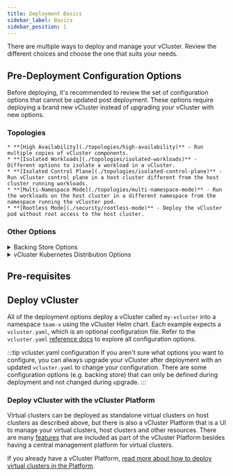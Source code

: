 ```yaml
---
title: Deployment Basics
sidebar_label: Basics
sidebar_position: 1
---
```





There are multiple ways to deploy and manage your vCluster. Review the different choices and choose the one that suits your needs. 

## Pre-Deployment Configuration Options

Before deploying, it's recommended to review the set of configuration options that cannot be updated post deployment. These options require deploying a brand new vCluster instead of upgrading your vCluster with new options. 

### Topologies

    * **[High Availability](./topologies/high-availability)** - Run multiple copies of vCluster components.
    * **[Isolated Workloads](./topologies/isolated-workloads)** - Different options to isolate a workload in a vCluster.
    * **[Isolated Control Plane](./topologies/isolated-control-plane)** - Run vCluster control plane in a host cluster different from the host cluster running workloads. 
    * **[Multi-Namespace Mode](./topologies/multi-namespace-mode)** - Run the workloads on the host cluster in a different namespace from the namespace running the vCluster pod.
    * **[Rootless Mode](./security/rootless-mode)** - Deploy the vCluster pod without root access to the host cluster.


### Other Options

<details>
    <summary>Backing Store Options</summary>


vCluster allows you to use either etcd or a relational database via KINE as a backend. This feature provides flexibility to vCluster operators. The available datastore options allow you to select a datastore that best fits your use case.

vCluster supports the following datastore options:
* [Embedded SQLite](https://www.sqlite.org/index.html) (default with Persistent Volume)
* [PostgreSQL](https://www.postgresql.org/)
* [MySQL](https://www.mysql.com/)
* [MariaDB](https://mariadb.org/)
* [etcd](https://etcd.io/)

:::warning
Changing the backing store of vCluster is not supported once deployed except for migrating from SQLite to embedded etcd. 
:::

### Configuration Options

<Tabs
    defaultValue="embedded-sqlite-default"
    values={[
        { label: 'Embedded SQLite (Default)', value: 'embedded-sqlite-default', },
        { label: 'Embedded SQLite (No PV)', value: 'embedded-sqlite-nopv', },
        { label: 'Embedded Etcd', value: 'embedded-etcd', },
        { label: 'Deployed Etcd', value: 'deployed-etcd', },
        { label: 'MySQL / MariaDB', value: 'mysql', },
        { label: 'Postgresql', value: 'postgresql', },
    ]}>
<TabItem value="embedded-sqlite-default">

This is the default, so you don't need to configure anything. If you want to explicitly set this option, you can use:
```yaml
controlPlane:
  backingStore:
    database:
      embedded:
        enabled: true
```

</TabItem>
<TabItem value="embedded-sqlite-nopv">

By default, vCluster uses a persistent volume claim to store the data in. You can also instead use an [emptyDir](https://kubernetes.io/docs/concepts/storage/volumes/#emptydir) to store the virtual cluster data.

In order to use an emptyDir to store the data instead of a persistent volume, please create a `values.yaml` with the following contents:

```yaml
controlPlane:
  statefulSet:
    persistence:
      volumeClaim:
        enabled: true
```

Then upgrade or recreate the vCluster with:

```
vcluster create my-vcluster -n my-vcluster --upgrade -f values.yaml
```

:::warning Potential Data Loss
This method should only be used for testing purposes, as data will be lost upon pod recreation.
:::
</TabItem>
<TabItem value="embedded-etcd">

This is a pro only feature, but allows you to deploy etcd within each vCluster that allows you to use HA (which embedded SQLite doesn't allow):
```yaml
controlPlane:
  backingStore:
    etcd:
      embedded:
        enabled: true
```

</TabItem>
<TabItem value="deployed-etcd">

This will deploy an etcd instance alongside vCluster that is used as a backing store:
```yaml
controlPlane:
  backingStore:
    etcd:
      deploy:
        enabled: true
```

</TabItem>
<TabItem value="mysql">

In its most common form, the option for MySQL and MariaDB has the following format:

```yaml
controlPlane:
  backingStore:
    database:
      external:
        enabled: true
        dataSource: mysql://username:password@tcp(hostname:3306)/database-name
```

If you specify a database name and it does not exist, the server will attempt to create it.

</TabItem>
<TabItem value="postgresql">

In its most common form, the option for PostgreSQL has the following format:

```yaml
controlPlane:
  backingStore:
    database:
      external:
        enabled: true
        dataSource: postgres://username:password@hostname:port/database-name
```

More advanced configuration parameters are available. For more information on these, please see https://godoc.org/github.com/lib/pq.

If you specify a database name and it does not exist, the server will attempt to create it.

</TabItem>
</Tabs>

</details>
<details>
    <summary>vCluster Kubernetes Distribution Options</summary>

    <Distros/>

</details>

## Pre-requisites

<PreRequisites />

## Deploy vCluster

All of the deployment options deploy a vCluster called `my-vcluster` into a namespace `team-x` using the vCluster Helm chart. Each example expects a `vcluster.yaml`, which is an optional configuration file. Refer to the `vcluster.yaml` [reference docs](../configure/vcluster-yaml/README.mdx) to explore all configuration options.

:::tip vcluster.yaml configuration
If you aren't sure what options you want to configure, you can always upgrade your vCluster after deployment with an updated `vcluster.yaml` to change your configuration. There are some configuration options (e.g. backing store) that can only be defined during deployment and not changed during upgrade. 
:::

<DeployBeta/>

### Deploy vCluster with the vCluster Platform

Virtual clusters can be deployed as standalone virtual clusters on host clusters as described above, but there is also a vCluster Platform that is a UI to manage your virtual clusters, host clusters and other resources.
There are many [features](../../platform/) that are included as part of the vCluster Platform besides having a central management platform for virtual clusters. 

If you already have a vCluster Platform, [read more about how to deploy virtual clusters in the Platform](../../platform/virtual-clusters/create/). 